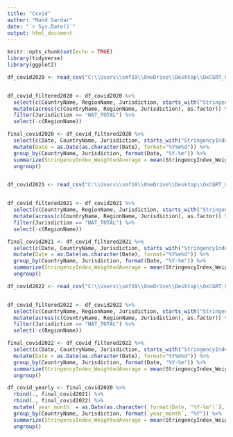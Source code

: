 ```yaml
---
title: "Covid"
author: "Mahd Sardar"
date: "`r Sys.Date()`"
output: html_document
---
```


```r
knitr::opts_chunk$set(echo = TRUE)
library(tidyverse)
library(ggplot2)

```

```r
df_covid2020 <- read_csv("C:\\Users\\smf19\\OneDrive\\Desktop\\OxCGRT_CAN_differentiated_withnotes_2020.csv")


df_covid_filtered2020 <- df_covid2020 %>%
  select(c(CountryName, RegionName, Jurisdiction, starts_with("StringencyIndex"), Date)) %>%
  mutate(across(c(CountryName, RegionName, Jurisdiction), as.factor)) %>%
  filter(Jurisdiction == "NAT_TOTAL") %>%
  select(-c(RegionName))

final_covid2020 <- df_covid_filtered2020 %>%
  select(c(Date, CountryName, Jurisdiction, starts_with("StringencyIndex_Weighted"))) %>%
  mutate(Date = as.Date(as.character(Date), format="%Y%m%d")) %>%
  group_by(CountryName, Jurisdiction, format(Date, "%Y-%m")) %>%
  summarize(StringencyIndex_WeightedAverage = mean(StringencyIndex_WeightedAverage, na.rm = TRUE)) %>%
  ungroup()


df_covid2021 <- read_csv("C:\\Users\\smf19\\OneDrive\\Desktop\\OxCGRT_CAN_differentiated_withnotes_2021.csv")


df_covid_filtered2021 <- df_covid2021 %>%
  select(c(CountryName, RegionName, Jurisdiction, starts_with("StringencyIndex"), Date)) %>%
  mutate(across(c(CountryName, RegionName, Jurisdiction), as.factor)) %>%
  filter(Jurisdiction == "NAT_TOTAL") %>%
  select(-c(RegionName))

final_covid2021 <- df_covid_filtered2021 %>%
  select(c(Date, CountryName, Jurisdiction, starts_with("StringencyIndex_Weighted"))) %>%
  mutate(Date = as.Date(as.character(Date), format="%Y%m%d")) %>%
  group_by(CountryName, Jurisdiction, format(Date, "%Y-%m")) %>%
  summarize(StringencyIndex_WeightedAverage = mean(StringencyIndex_WeightedAverage, na.rm = TRUE)) %>%
  ungroup()

df_covid2022 <- read_csv("C:\\Users\\smf19\\OneDrive\\Desktop\\OxCGRT_CAN_differentiated_withnotes_2022.csv")


df_covid_filtered2022 <- df_covid2022 %>%
  select(c(CountryName, RegionName, Jurisdiction, starts_with("StringencyIndex"), Date)) %>%
  mutate(across(c(CountryName, RegionName, Jurisdiction), as.factor)) %>%
  filter(Jurisdiction == "NAT_TOTAL") %>%
  select(-c(RegionName))

final_covid2022 <- df_covid_filtered2022 %>%
  select(c(Date, CountryName, Jurisdiction, starts_with("StringencyIndex_Weighted"))) %>%
  mutate(Date = as.Date(as.character(Date), format="%Y%m%d")) %>%
  group_by(CountryName, Jurisdiction, format(Date, "%Y-%m")) %>%
  summarize(StringencyIndex_WeightedAverage = mean(StringencyIndex_WeightedAverage, na.rm = TRUE)) %>%
  ungroup()

df_covid_yearly <- final_covid2020 %>%
  rbind(., final_covid2021) %>%
  rbind(., final_covid2022) %>%
  mutate(`year_month` = as.Date(as.character(`format(Date, "%Y-%m")`), format = "%Y")) %>%
  group_by(CountryName, Jurisdiction, format(`year_month`, "%Y")) %>%
  summarize(StringencyIndex_WeightedAverage = mean(StringencyIndex_WeightedAverage, na.rm = TRUE)) %>%
  ungroup()





  
```

